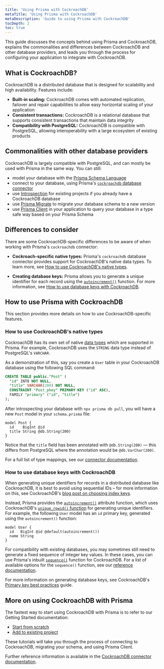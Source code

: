 ```yaml
---
title: 'Using Prisma with CockroachDB'
metaTitle: 'Using Prisma with CockroachDB'
metaDescription: 'Guide to using Prisma with CockroachDB'
tocDepth: 2
toc: true
---
```


<TopBlock>

This guide discusses the concepts behind using Prisma and CockroachDB, explains the commonalities and differences between CockroachDB and other database providers, and leads you through the process for configuring your application to integrate with CockroachDB.

</TopBlock>

## What is CockroachDB?

CockroachDB is a distributed database that is designed for scalability and high availability. Features include:

- **Built-in scaling:** CockroachDB comes with automated replication, failover and repair capabilities to allow easy horizontal scaling of your application
- **Consistent transactions:** CockroachDB is a relational database that supports consistent transactions that maintain data integrity
- **Compatibility with PostgreSQL:** CockroachDB is compatible with PostgreSQL, allowing interoperability with a large ecosystem of existing products

## Commonalities with other database providers

CockroachDB is largely compatible with PostgreSQL, and can mostly be used with Prisma in the same way. You can still:

- model your database with the [Prisma Schema Language](/concepts/components/prisma-schema)
- connect to your database, using Prisma's [`cockroachdb` database connector](/concepts/database-connectors/cockroachdb)
- use [Introspection](/concepts/components/introspection) for existing projects if you already have a CockroachDB database
- use [Prisma Migrate](/concepts/components/prisma-migrate) to migrate your database schema to a new version
- use [Prisma Client](/concepts/components/prisma-client) in your application to query your database in a type safe way based on your Prisma Schema

## Differences to consider

There are some CockroachDB-specific differences to be aware of when working with Prisma's `cockroachdb` connector:

- **Cockroach-specific native types:** Prisma's `cockroachdb` database connector provides support for CockroachDB's native data types. To learn more, see [How to use CockroachDB's native types](#how-to-use-cockroachdbs-native-types).

- **Creating database keys:** Prisma allows you to generate a unique identifier for each record using the [`autoincrement()`](/reference/api-reference/prisma-schema-reference#autoincrement) function. For more information, see [How to use database keys with CockroachDB](#how-to-use-database-keys-with-cockroachdb).

## How to use Prisma with CockroachDB

This section provides more details on how to use CockroachDB-specific features.

### How to use CockroachDB's native types

CockroachDB has its own set of native [data types](https://www.cockroachlabs.com/docs/stable/data-types.html) which are supported in Prisma. For example, CockroachDB uses the `STRING` data type instead of PostgreSQL's `VARCHAR`.

As a demonstration of this, say you create a `User` table in your CockroachDB database using the following SQL command:

```sql
CREATE TABLE public."Post" (
  "id" INT8 NOT NULL,
  "title" VARCHAR(200) NOT NULL,
  CONSTRAINT "Post_pkey" PRIMARY KEY ("id" ASC),
  FAMILY "primary" ("id", "title")
);
```

After introspecting your database with `npx prisma db pull`, you will have a new `Post` model in your `schema.prisma` file:

```prisma file=schema.prisma
model Post {
  id    BigInt @id
  title String @db.String(200)
}
```

Notice that the `title` field has been annotated with `@db.String(200)` — this differs from PostgreSQL where the annotation would be `@db.VarChar(200)`.

For a full list of type mappings, see our [connector documentation](/concepts/database-connectors/cockroachdb#type-mapping-between-cockroachdb-and-the-prisma-schema).

### How to use database keys with CockroachDB

When generating unique identifiers for records in a distributed database like CockroachDB, it is best to avoid using sequential IDs – for more information on this, see CockroachDB's [blog post on choosing index keys](https://cockroachlabs.com/blog/how-to-choose-db-index-keys).

Instead, Prisma provides the [`autoincrement()`](/reference/api-reference/prisma-schema-reference#autoincrement) attribute function, which uses CockroachDB's [`unique_rowid()` function](https://www.cockroachlabs.com/docs/stable/serial.html) for generating unique identifiers. For example, the following `User` model has an `id` primary key, generated using the `autoincrement()` function:

```prisma file=schema.prisma
model User {
  id   BigInt @id @default(autoincrement())
  name String
}
```

For compatibility with existing databases, you may sometimes still need to generate a fixed sequence of integer key values. In these cases, you can use Prisma's inbuilt [`sequence()`](/reference/api-reference/prisma-schema-reference#sequence) function for CockroachDB. For a list of available options for the `sequence()` function, see our [reference documentation](/reference/api-reference/prisma-schema-reference#sequence).

For more information on generating database keys, see CockroachDB's [Primary key best practices](https://www.cockroachlabs.com/docs/v21.2/schema-design-table#primary-key-best-practices) guide.

## More on using CockroachDB with Prisma

The fastest way to start using CockroachDB with Prisma is to refer to our Getting Started documentation:

- [Start from scratch](/getting-started/setup-prisma/start-from-scratch/relational-databases-typescript-cockroachdb)
- [Add to existing project](/getting-started/setup-prisma/add-to-existing-project/relational-databases-typescript-cockroachdb)

These tutorials will take you through the process of connecting to CockroachDB, migrating your schema, and using Prisma Client.

Further reference information is available in the [CockroachDB connector documentation](/concepts/database-connectors/cockroachdb).
